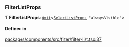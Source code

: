 ### FilterListProps

Ƭ **FilterListProps**: [`Omit`](https://www.typescriptlang.org/docs/handbook/utility-types.html#omittype-keys)\<[`SelectListProps`](interfaces/SelectListProps.md), `"alwaysVisible"`\>

#### Defined in

[packages/components/src/filter/filter-list.tsx:37](https://github.com/vtex/shoreline/blob/0b6f8d7fa/packages/components/src/filter/filter-list.tsx#L37)
